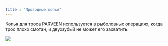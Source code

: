 ```yaml
---
title : "Проводные копья"
---
```


Копья для троса PARVEEN используется в рыболовных операциях, когда трос плохо смотан, и двухзубый не может его захватить.

<img src="./wireline-overshot.png" />
